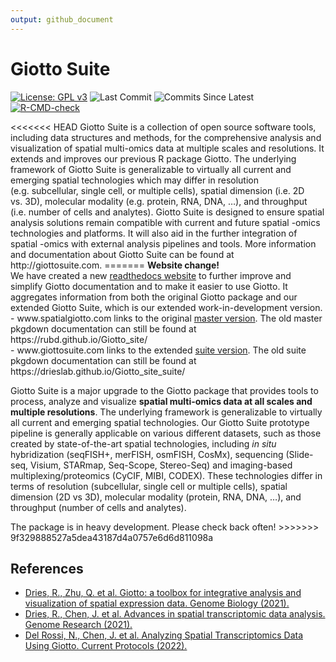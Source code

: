 ```yaml
---
output: github_document
---
```


<!-- README.md is generated from README.Rmd. Please edit that file -->
<!-- This line is from RStudio -->


# Giotto Suite

<!-- badges: start -->
[![License: GPL v3](https://img.shields.io/badge/License-GPLv3-blue.svg)](https://www.gnu.org/licenses/gpl-3.0)
![Last Commit](https://badgen.net/github/last-commit/RubD/Giotto/suite)
![Commits Since Latest](https://img.shields.io/github/commits-since/RubD/Giotto/latest/suite)
[![R-CMD-check](https://github.com/yeung-jsn/Giotto/actions/workflows/R-CMD-check.yaml/badge.svg?branch=ci-unittest)](https://github.com/yeung-jsn/Giotto/actions/workflows/R-CMD-check.yaml)
<!-- badges: end -->

<<<<<<< HEAD
Giotto Suite is a collection of open source software tools, including data structures and methods, for the comprehensive analysis and visualization of spatial multi-omics data at multiple scales and resolutions. It extends and improves our previous R package Giotto. The underlying framework of Giotto Suite is generalizable to virtually all current and emerging spatial technologies which may differ in resolution (e.g. subcellular, single cell, or multiple cells), spatial dimension (i.e. 2D vs. 3D), molecular modality (e.g. protein, RNA, DNA, …), and throughput (i.e. number of cells and analytes). Giotto Suite is designed to ensure spatial analysis solutions remain compatible with current and future spatial -omics technologies and platforms. It will also aid in the further integration of spatial -omics with external analysis pipelines and tools. More information and documentation about Giotto Suite can be found at http://giottosuite.com.
=======
**Website change!**  
We have created a new [readthedocs website](https://giottosuite.readthedocs.io/en/latest/#) to further improve and simplify Giotto documentation and to make it easier to use Giotto. It aggregates information from both the original Giotto package and our extended Giotto Suite, which is our extended work-in-development version.  
- www.spatialgiotto.com links to the original [master version](https://giottosuite.readthedocs.io/en/master/). The old master pkgdown documentation can still be found at https://rubd.github.io/Giotto_site/   
- www.giottosuite.com links to the extended [suite version](https://giottosuite.readthedocs.io/en/latest/). The old suite pkgdown documentation can still be found at https://drieslab.github.io/Giotto_site_suite/

Giotto Suite is a major upgrade to the Giotto package that provides tools to process, analyze and visualize **spatial multi-omics data at all scales and multiple resolutions**. The underlying framework is generalizable to virtually all current and emerging spatial technologies. Our Giotto Suite prototype pipeline is generally applicable on various different datasets, such as those created by state-of-the-art spatial technologies, including *in situ* hybridization (seqFISH+, merFISH, osmFISH, CosMx), sequencing (Slide-seq, Visium, STARmap, Seq-Scope, Stereo-Seq) and imaging-based multiplexing/proteomics (CyCIF, MIBI, CODEX). These technologies differ in terms of resolution (subcellular, single cell or multiple cells), spatial dimension (2D vs 3D), molecular modality (protein, RNA, DNA, ...), and throughput (number of cells and analytes). 

The package is in heavy development. Please check back often!
>>>>>>> 9f329888527a5dea43187d4a0757e6d6d811098a

<!-- <img src="inst/images/general_figs/overview_datasets.png" /> -->

## References

- [Dries, R., Zhu, Q. et al. Giotto: a toolbox for integrative analysis and visualization of spatial expression data. Genome Biology (2021).](https://genomebiology.biomedcentral.com/articles/10.1186/s13059-021-02286-2) \doi{10.1186/s13059-021-02286-2}
- [Dries, R., Chen, J. et al. Advances in spatial transcriptomic data analysis. Genome Research (2021).](https://genome.cshlp.org/content/31/10/1706.long) \doi{10.1101/gr.275224.121}
- [Del Rossi, N., Chen, J. et al. Analyzing Spatial Transcriptomics Data Using Giotto. Current Protocols (2022).](https://currentprotocols.onlinelibrary.wiley.com/doi/abs/10.1002/cpz1.405) \doi{10.1002/cpz1.405}




